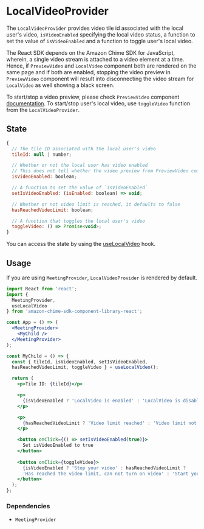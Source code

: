 <Meta title="SDK Providers/LocalVideoProvider" />

# LocalVideoProvider

The `LocalVideoProvider` provides video tile id associated with the local user's video, `isVideoEnabled` specifying the local video status, a function to set the value of `isVideoEnabled` and a function to toggle user's local video. 

The React SDK depends on the Amazon Chime SDK for JavaScript, wherein, a single video stream is attached to a video element at a time. Hence, if `PreviewVideo` and `LocalVideo` component both are rendered on the same page and if both are enabled, stopping the video preview in `PreviewVideo` component will result into disconnecting the video stream for `LocalVideo` as well showing a black screen.

To start/stop a video preview, please check `PreviewVideo` component [documentation](/docs/sdk-components-previewvideo--page).
To start/stop user's local video, use `toggleVideo` function from the `LocalVideoProvider`.

## State

```javascript
{
  // The tile ID associated with the local user's video
  tileId: null | number;

  // Whether or not the local user has video enabled
  // This does not tell whether the video preview from PreviewVideo component is enabled or not.
  isVideoEnabled: boolean;

  // A function to set the value of `isVideoEnabled`
  setIsVideoEnabled: (isEnabled: boolean) => void;

  // Whether or not video limit is reached, it defaults to false
  hasReachedVideoLimit: boolean;

  // A function that toggles the local user's video
  toggleVideo: () => Promise<void>;
}
```

You can access the state by using the [useLocalVideo](/docs/sdk-hooks-uselocalvideo--page) hook.

## Usage

If you are using `MeetingProvider`, `LocalVideoProvider` is rendered by default.

```jsx
import React from 'react';
import {
  MeetingProvider,
  useLocalVideo
} from 'amazon-chime-sdk-component-library-react';

const App = () => (
  <MeetingProvider>
    <MyChild />
  </MeetingProvider>
);

const MyChild = () => {
  const { tileId, isVideoEnabled, setIsVideoEnabled, 
  hasReachedVideoLimit, toggleVideo } = useLocalVideo();

  return (
    <p>Tile ID: {tileId}</p>

    <p>
      {isVideoEnabled ? 'LocalVideo is enabled' : 'LocalVideo is disabled'}
    </p>

    <p>
      {hasReachedVideoLimit ? 'Video limit reached' : 'Video limit not reached'}
    </p>

    <button onClick={() => setIsVideoEnabled(true)}>
      Set isVideoEnabled to true
    </button>
    
    <button onClick={toggleVideo}>
      {isVideoEnabled ? 'Stop your video' : hasReachedVideoLimit ? 
      'Has reached the video limit, can not turn on video' : 'Start your video'}
    </button>
  );
};
```

### Dependencies

- `MeetingProvider`
